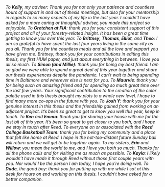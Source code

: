 *To **Kelly**, my adviser: Thank you for not only your patience and countless hours of support in and out of thesis meetings, but also for your mentorship in regards to so many aspects of my life in the last year. I couldn't have asked for a more caring or thoughtful adviser, you made this project so enjoyable.*
\newline
\newline
*To **Gretchen at FIA**: thank you for your consistent support of this project and all of your forestry-related insight. It has been a great time getting to know you over this year.*
\newline
\newline
*To **Brittney**, **Thomas**, **Elliot**, and **Theo**: I am so grateful to have spent the last four years living in the same city as you all. Thank you for the countless meals and all the love and support you have given me. Brittney, thank you for your contributions in editing this thesis, my first HUM paper, and just about everything in between. I love you all so much.*
\newline
\newline
*To **Simon (and Millie)**: thank you for being my best friend. I am so glad we were able to spend a great deal of this year together and share our thesis experiences despite the pandemic. I can't wait to being spending time in Baltimore and wherever else is next for you.*
\newline
\newline
*To **Maurvie**: thank you for being such an amazing friend and for spending so much great time over the last few years. Your significant contribution to the creation of the color palette used in this thesis brought my plots to a whole new level. I hope to find many more co-ops in the future with you.*
\newline
\newline
*To **Josh Y**: thank you for your genuine interest in this thesis and the friendship gained from working on an adjacent project. It's been so great to get to know you well this year, keep in touch.* 
\newline
\newline
\newline
*To **Ben** and **Emma**: thank you for sharing your house with me for the last bit of this year. It's been so great to get closer to you both, and I hope we stay in touch after Reed.*
\newline
\newline
*To everyone on or associated with the **Reed College Basketball Team**: thank you for being my community and a place that felt like home at Reed. I hope in the not-too-distant future Sunday ball will return and we will get to be together again.*
\newline
\newline
*To my sisters, **Erin** and **Willow**: you mean the world to me, and I love you both so much. Thanks for all the phone calls and for visiting me as much as possible.*
\newline
\newline
*To **Kayla**: I likely wouldn't have made it through Reed without those first couple years with you. Nor would I be the person I am today, I hope you're doing well.*
\newline
\newline
*To **Dude**, the good boy: thank you for putting up with me while I sat at this desk for hours on end working on this thesis. I couldn't have asked for a better companion.*